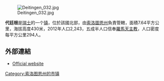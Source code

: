 [[Image:Deitingen_032.jpg|right]]

'''代廷根'''是[[瑞士|瑞士]]的一个[[瑞士市镇|镇]]，位於該國北部，由[[索洛圖恩州|索洛圖恩州]]負責管轄，面積7.64平方公里，海拔高度430米，2012年人口2,243，五成半人口信奉[[羅馬天主教|羅馬天主教]]，人口密度每平方公里294人。

==外部連結==
* [http://www.deitingen.ch Official website] {{de icon}}

{{Switzerland-geo-stub}}
[[Category:索洛图恩州的市镇|Category:索洛图恩州的市镇]]